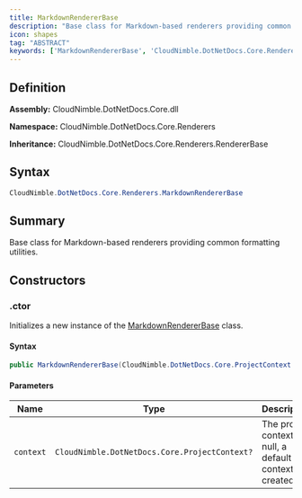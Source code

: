 ```yaml
---
title: MarkdownRendererBase
description: "Base class for Markdown-based renderers providing common formatting utilities."
icon: shapes
tag: "ABSTRACT"
keywords: ['MarkdownRendererBase', 'CloudNimble.DotNetDocs.Core.Renderers.MarkdownRendererBase', 'CloudNimble.DotNetDocs.Core.Renderers', 'class', 'CloudNimble.DotNetDocs.Core.Renderers.RendererBase']
---
```


## Definition

**Assembly:** CloudNimble.DotNetDocs.Core.dll

**Namespace:** CloudNimble.DotNetDocs.Core.Renderers

**Inheritance:** CloudNimble.DotNetDocs.Core.Renderers.RendererBase

## Syntax

```csharp
CloudNimble.DotNetDocs.Core.Renderers.MarkdownRendererBase
```

## Summary

Base class for Markdown-based renderers providing common formatting utilities.

## Constructors

### .ctor

Initializes a new instance of the [MarkdownRendererBase](/api-reference/CloudNimble/DotNetDocs/Core/Renderers/MarkdownRendererBase) class.

#### Syntax

```csharp
public MarkdownRendererBase(CloudNimble.DotNetDocs.Core.ProjectContext context = null)
```

#### Parameters

| Name | Type | Description |
|------|------|-------------|
| `context` | `CloudNimble.DotNetDocs.Core.ProjectContext?` | The project context. If null, a default context is created. |

